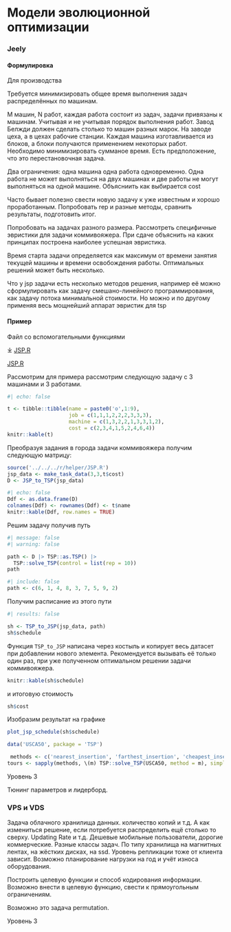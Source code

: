 # Модели эволюционной оптимизации {#sec-lab-model-evolutionary}

### Jeely

#### Формулировка

Для производства

Требуется минимизировать общее время выполнения задач распределённых по машинам.

M машин, N работ, каждая работа состоит из задач, задачи привязаны к машинам. Учитывая и не учитывая порядок выполнения работ. Завод Белжди должен сделать столько то машин разных марок. На заводе цеха, а в цехах рабочие станции. Каждая машина изготавливается из блоков, а блоки получаются применением некоторых работ. Необходимо минимизировать сумманое время. Есть предположение, что это перестановочная задача.

Два ограничения: одна машина одна работа одновременно. Одна работа не может выполняться на двух машинах и две работы не могут выполняться на одной машине. Объясниить как выбирается cost

Часто бывает полезно свести новую задачу к уже известным и хорошо проработанным. Попробовать rep и разные методы, сравнить результаты, подготовить итог.

Попробовать на задачах разного размера. Рассмотреть специфичные эвристики для задачи коммивояжера. При сдаче объяснить на каких принципах построена наиболее успешная эвристика.

Время старта задачи определяется как максимум от времени занятия текущей машины и времени освобождения работы. Оптимальных решений может быть несколько.

Что у jsp задачи есть несколько методов решения, например её можно сформулировать как задачу смешано-линейного программирования, как задачу потока минимальной стоимости. Но можно и по другому применяя весь мощнейший аппарат эвристик для tsp

#### Пример

Файл со вспомогательными функциями

:::: {.content-visible when-format='html'}
::: {.callout appearance='minimal'}
⤓ [JSP.R](../../../r/helper/JSP.R)
:::
::::

:::: {.content-visible unless-format='html'}
::: {.callout appearance='minimal'}
`\faFile*[regular].`{=latex} [JSP.R](r/helper/model/JSP.R)
:::
::::

Рассмотрим для примера рассмотрим следующую задачу с 3 машинами и 3 работами.

```r
#| echo: false

t <- tibble::tibble(name = paste0('o',1:9),
                    job = c(1,1,1,2,2,2,3,3,3), 
                    machine = c(1,3,2,2,1,3,3,1,2), 
                    cost = c(2,3,4,1,5,2,4,6,4))
knitr::kable(t)
```

Преобразуя задания в города задачи коммивояжера получим следующую матрицу:

```r
source('../../../r/helper/JSP.R')
jsp_data <- make_task_data(3,3,t$cost)
D <- JSP_to_TSP(jsp_data)
```

```r
#| echo: false
Ddf <- as.data.frame(D)
colnames(Ddf) <- rownames(Ddf) <- t$name
knitr::kable(Ddf, row.names = TRUE)
```

Решим задачу получив путь

```r
#| message: false
#| warning: false

path <- D |> TSP::as.TSP() |> 
  TSP::solve_TSP(control = list(rep = 10))
path
```

```r
#| include: false
path <- c(6, 1, 4, 8, 3, 7, 5, 9, 2)
```

Получим расписание из этого пути

```r
#| results: false

sh <- TSP_to_JSP(jsp_data, path)
sh$schedule
```

::: callout-warning
Функция `TSP_to_JSP` написана через костыль и копирует весь датасет при добавлении нового элемента. Рекомендуется вызывать её только один раз, при уже полученном оптимальном решении задачи коммивояжера.
:::

```r
knitr::kable(sh$schedule)
```

и итоговую стоимость

```r
sh$cost
```

Изобразим результат на графике

```r
plot_jsp_schedule(sh$schedule)
```

```r
data('USCA50', package = 'TSP')
```

```r
 methods <- c('nearest_insertion', 'farthest_insertion', 'cheapest_insertion', 'arbitrary_insertion', 'nn', 'repetitive_nn', 'two_opt')
tours <- sapply(methods, \(m) TSP::solve_TSP(USCA50, method = m), simplify = FALSE)
```

::: {.callout-note appearance='minimal'}
Уровень 3
:::

Тюнинг параметров и лидерборд.

### VPS и VDS

Задача облачного хранилища данных. количество копий и т.д. А как измениться решение, если потребуется распределить ещё столько то сверху. Updating Rate и т.д. Дешевые мобильные пользователи, дорогие коммерческие. Разные классы задач. По типу хранилища на магнитных лентах, на жёстких дисках, на ssd. Уровень репликации тоже от клиента зависит. Возможно планирование нагрузки на год и учёт износа оборудования.

Построить целевую функции и способ кодирования информации. Возможно внести в целевую функцию, свести к прямоугольным ограничениям.

Возможно это задача permutation.

::: {.callout-note appearance='minimal'}
Уровень 3
:::
